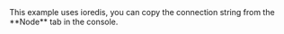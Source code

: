 <Note>
    This example uses ioredis, you can copy the connection string from the
    **Node** tab in the console.
</Note>
